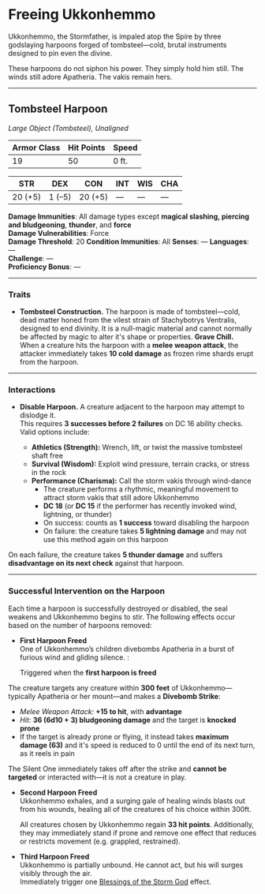 # Freeing Ukkonhemmo

Ukkonhemmo, the Stormfather, is impaled atop the Spire by three godslaying harpoons forged of tombsteel—cold, brutal instruments designed to pin even the divine.

These harpoons do not siphon his power. They simply hold him still. The winds still adore Apatheria. The vakis remain hers.

---

## Tombsteel Harpoon

_Large Object (Tombsteel), Unaligned_

| **Armor Class** | **Hit Points** | **Speed** |
| --------------- | -------------- | --------- |
| 19              | 50             | 0 ft.     |

| STR     | DEX    | CON     | INT | WIS | CHA |
| ------- | ------ | ------- | --- | --- | --- |
| 20 (+5) | 1 (–5) | 20 (+5) | —   | —   | —   |

**Damage Immunities**: All damage types except **magical slashing, piercing and bludgeoning**, **thunder**, and **force**  
**Damage Vulnerabilities**: Force  
**Damage Threshold**: 20
**Condition Immunities**: All
**Senses**: —
**Languages**: —  
**Challenge**: —  
**Proficiency Bonus**: —

---

### Traits

- **Tombsteel Construction.** The harpoon is made of tombsteel—cold, dead matter honed from the vilest strain of Stachybotrys Ventralis, designed to end divinity. It is a null-magic material and cannot normally be affected by magic to alter it's shape or properties.
  **Grave Chill.**  
   When a creature hits the harpoon with a **melee weapon attack**, the attacker immediately takes **10 cold damage** as frozen rime shards erupt from the harpoon.

---

### Interactions

- **Disable Harpoon.** A creature adjacent to the harpoon may attempt to dislodge it.  
  This requires **3 successes before 2 failures** on DC 16 ability checks.  
  Valid options include:

  - **Athletics (Strength):** Wrench, lift, or twist the massive tombsteel shaft free
  - **Survival (Wisdom):** Exploit wind pressure, terrain cracks, or stress in the rock
  - **Performance (Charisma):** Call the storm vakis through wind-dance
    - The creature performs a rhythmic, meaningful movement to attract storm vakis that still adore Ukkonhemmo
    - **DC 18** (or **DC 15** if the performer has recently invoked wind, lightning, or thunder)
    - On success: counts as **1 success** toward disabling the harpoon
    - On failure: the creature takes **5 lightning damage** and may not use this method again on this harpoon

On each failure, the creature takes **5 thunder damage** and suffers **disadvantage on its next check** against that harpoon.

---

### Successful Intervention on the Harpoon

Each time a harpoon is successfully destroyed or disabled, the seal weakens and Ukkonhemmo begins to stir. The following effects occur based on the number of harpoons removed:

- **First Harpoon Freed**  
  One of Ukkonhemmo’s children divebombs Apatheria in a burst of furious wind and gliding silence. :

  Triggered when the **first harpoon is freed**

The creature targets any creature within **300 feet** of Ukkonhemmo—typically Apatheria or her mount—and makes a **Divebomb Strike**:

- _Melee Weapon Attack:_ **+15 to hit**, with **advantage**
- _Hit:_ **36 (6d10 + 3) bludgeoning damage** and the target is **knocked prone**
- If the target is already prone or flying, it instead takes **maximum damage (63)** and it's speed is reduced to 0 until the end of its next turn, as it reels in pain

The Silent One immediately takes off after the strike and **cannot be targeted** or interacted with—it is not a creature in play.

- **Second Harpoon Freed**  
  Ukkonhemmo exhales, and a surging gale of healing winds blasts out from his wounds, healing all of the creatures of his choice within 300ft.

  All creatures chosen by Ukkonhemmo regain **33 hit points**.
  Additionally, they may immediately stand if prone and remove one effect that reduces or restricts movement (e.g. grappled, restrained).

- **Third Harpoon Freed**  
  Ukkonhemmo is partially unbound. He cannot act, but his will surges visibly through the air.  
  Immediately trigger one [Blessings of the Storm God](/en/library/games/side-games/the-winds-of-borossa/blessings-of-the-storm-god) effect.
